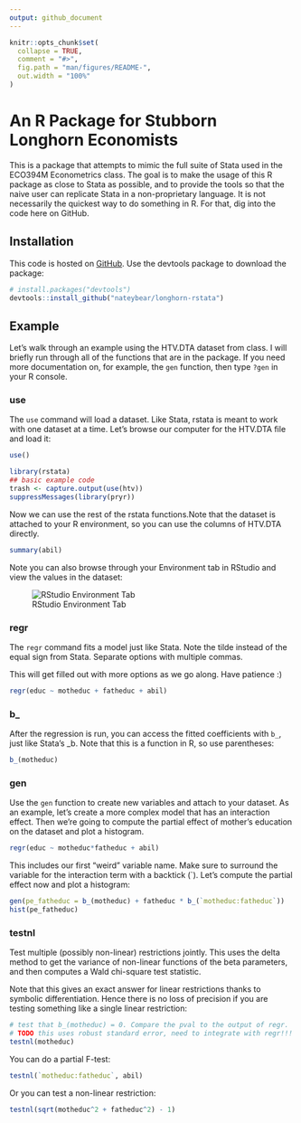 ```yaml
---
output: github_document
---
```


<!-- README.md is generated from README.Rmd. Please edit that file -->

```r
knitr::opts_chunk$set(
  collapse = TRUE,
  comment = "#>",
  fig.path = "man/figures/README-",
  out.width = "100%"
)
```

# An R Package for Stubborn Longhorn Economists

<!-- badges: start -->
<!-- badges: end -->

This is a package that attempts to mimic the full suite of Stata used in the ECO394M Econometrics class. The goal is to make the usage of this R package as close to Stata as possible, and to provide the tools so that the naive user can replicate Stata in a non-proprietary language. It is not necessarily the quickest way to do something in R. For that, dig into the code here on GitHub.

## Installation

This code is hosted on [GitHub](https://github.com/). Use the devtools package to download the package:

```r
# install.packages("devtools")
devtools::install_github("nateybear/longhorn-rstata")
```

## Example

Let's walk through an example using the HTV.DTA dataset from class. I will briefly run through all of the functions that are in the package. If you need more documentation on, for example, the `gen` function, then type `?gen` in your R console.

### use

The `use` command will load a dataset. Like Stata, rstata is meant to work with one dataset at a time. Let's browse our computer for the HTV.DTA file and load it:

```r
use()
```
```r
library(rstata)
## basic example code
trash <- capture.output(use(htv))
suppressMessages(library(pryr))
```

Now we can use the rest of the rstata functions.Note that the dataset is attached to your R environment, so you can use the columns of HTV.DTA directly.

```r
summary(abil)
```

Note you can also browse through your Environment tab in RStudio and view the values in the dataset:

![RStudio Environment Tab](./man/rstudio_env.png)

### regr

The `regr` command fits a model just like Stata. Note the tilde instead of the equal sign from Stata. Separate options with multiple commas.

This will get filled out with more options as we go along. Have patience :)

```r
regr(educ ~ motheduc + fatheduc + abil)
```

### b_

After the regression is run, you can access the fitted coefficients with `b_`, just like Stata's _b. Note that this is a function in R, so use parentheses:

```r
b_(motheduc)
```

### gen

Use the `gen` function to create new variables and attach to your dataset. As an example, let's create a more complex model that has an interaction effect. Then we're going to compute the partial effect of mother's education on the dataset and plot a histogram.

```r
regr(educ ~ motheduc*fatheduc + abil)
```

This includes our first "weird" variable name. Make sure to surround the variable for the interaction term with a backtick (\`). Let's compute the partial effect now and plot a histogram:

```r
gen(pe_fatheduc = b_(motheduc) + fatheduc * b_(`motheduc:fatheduc`))
hist(pe_fatheduc)
```

### testnl

Test multiple (possibly non-linear) restrictions jointly. This uses the delta method to get the variance of non-linear functions of the beta parameters, and then computes a Wald chi-square test statistic.

Note that this gives an exact answer for linear restrictions thanks to symbolic differentiation. Hence there is no loss of precision if you are testing something like a single linear restriction:

```r
# test that b_(motheduc) = 0. Compare the pval to the output of regr.
# TODO this uses robust standard error, need to integrate with regr!!!
testnl(motheduc)
```

You can do a partial F-test:
```r
testnl(`motheduc:fatheduc`, abil)
```

Or you can test a non-linear restriction:

```r
testnl(sqrt(motheduc^2 + fatheduc^2) - 1)
```
